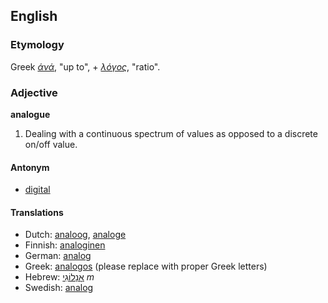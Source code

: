 ==English==
===Etymology===
Greek ''[[άνά]]'', "up to", + ''[[λόγος]]'', "ratio".

=== Adjective ===
'''analogue'''

# Dealing with a continuous spectrum of values as opposed to a discrete on/off value.

====Antonym====
*[[digital]]

==== Translations ====
*Dutch: [[analoog]], [[analoge]]
*Finnish: [[analoginen]]
*German: [[analog#German|analog]]
*Greek: [[analogos]] (please replace with proper Greek letters)
*Hebrew: [[אָנָלוֹגִי]] ''m''
*Swedish: [[analog#Swedish|analog]]